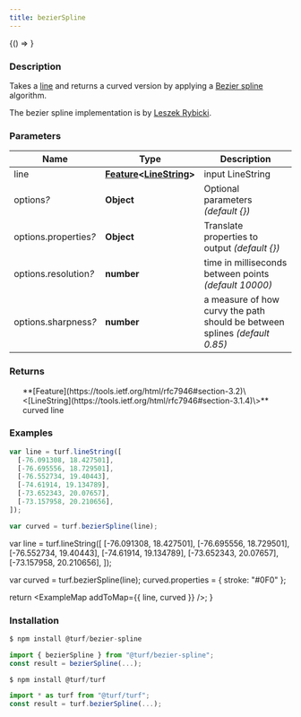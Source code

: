 ```yaml
---
title: bezierSpline
---
```



<!-- Expose turf as global var for experimenting in the browser console -->

<BrowserOnly>{() => <WindowTurfGlobal turf={turf} />}</BrowserOnly>

### Description

Takes a [line](https://tools.ietf.org/html/rfc7946#section-3.1.4) and returns a curved version
by applying a [Bezier spline](http://en.wikipedia.org/wiki/B%C3%A9zier_spline)
algorithm.

The bezier spline implementation is by [Leszek Rybicki](http://leszek.rybicki.cc/).

### Parameters

| Name                       | Type                                                                                                                              | Description                                                                |
| -------------------------- | --------------------------------------------------------------------------------------------------------------------------------- | -------------------------------------------------------------------------- |
| line                       | **[Feature](https://tools.ietf.org/html/rfc7946#section-3.2)\<[LineString](https://tools.ietf.org/html/rfc7946#section-3.1.4)\>** | input LineString                                                           |
| options<i>?</i>            | **Object**                                                                                                                        | Optional parameters _(default \{\})_                                       |
| options.properties<i>?</i> | **Object**                                                                                                                        | Translate properties to output _(default \{\})_                            |
| options.resolution<i>?</i> | **number**                                                                                                                        | time in milliseconds between points _(default 10000)_                      |
| options.sharpness<i>?</i>  | **number**                                                                                                                        | a measure of how curvy the path should be between splines _(default 0.85)_ |

### Returns

<ul>
  **[Feature](https://tools.ietf.org/html/rfc7946#section-3.2)\<[LineString](https://tools.ietf.org/html/rfc7946#section-3.1.4)\>** curved line

</ul>

### Examples

```javascript
var line = turf.lineString([
  [-76.091308, 18.427501],
  [-76.695556, 18.729501],
  [-76.552734, 19.40443],
  [-74.61914, 19.134789],
  [-73.652343, 20.07657],
  [-73.157958, 20.210656],
]);

var curved = turf.bezierSpline(line);
```

  var line = turf.lineString([
    [-76.091308, 18.427501],
    [-76.695556, 18.729501],
    [-76.552734, 19.40443],
    [-74.61914, 19.134789],
    [-73.652343, 20.07657],
    [-73.157958, 20.210656],
  ]);

  var curved = turf.bezierSpline(line);
  curved.properties = { stroke: "#0F0" };

  return <ExampleMap addToMap={{ line, curved }} />;
}

<Map0 />

### Installation

```javascript
$ npm install @turf/bezier-spline

import { bezierSpline } from "@turf/bezier-spline";
const result = bezierSpline(...);
```

```javascript
$ npm install @turf/turf

import * as turf from "@turf/turf";
const result = turf.bezierSpline(...);
```
